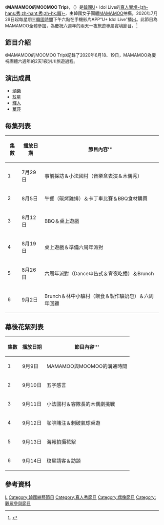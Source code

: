 {{電視節目資訊框
|名稱 = MAMAMOO的MOOMOO Trip
|原名 = 마마무의 무무트립
|類型 = [[綜藝節目|綜藝節目]]、[[真人實境秀|真人實境-{zh-hans:秀;zh-hant:秀;zh-hk:騷}-]]
|圖片 = 
|尺寸 = 
|主演 = [[MAMAMOO|MAMAMOO]]
|國家 = {{KOR}}
|語言 = [[韓語|韓語]]
|字幕 = 
|集數 = 6集 (U+ Idol Live) 
|每集長度 = 約20分鐘<br>（以U+ Idol Live計算）
|製作年份 = 2020年6月
|外景 = {{KOR}}
|機位 = 多機位
|製作公司 = RBW Entertainment
|電視網 = 
|圖像制式 = [[高清電視|HDTV]] [[1080i|1080i]]
|聲音制式 = [[立體聲|雙聲道環迴立體聲]]
|播出國家 = {{KOR}}
|開始 = {{start date|2020|7|29}}
|結束 = 9月14日
|續作 = 
|相關節目 = [[好運的一天_(MAMAMOO實境節目)|好運的一天]]
}}

《'''MAMAMOO的MOOMOO Trip'''》，（{{lang-ko|'''마마무의 무무트립'''}}）是[[大韓民國|韓國]]U+ Idol Live的[[真人實境秀|真人實境-{zh-hans:秀;zh-hant:秀;zh-hk:騷}-]]，由韓國女子團體[[MAMAMOO|MAMAMOO]]拍攝。2020年7月29日起每星期三[[韓國標準時|韓國時間]]下午六點在手機影片APP“U+ Idol Live”播出。此節目為MAMAMOO全體參加，為慶祝六週年的兩天一夜旅遊專屬實境節目。<ref>{{cite web|url=https://www.mk.co.kr/news/it/view/2020/07/764765/|title=KT, LG유플러스 `마마무의 무무트립` 29일 최초 공개|accessdate=2020-07-27}}</ref>

== 節目介紹 ==
《MAMAMOO的MOOMOO Trip》記錄了2020年6月18、19日，MAMAMOO為慶祝團體六週年的2天1夜洪川旅遊過程。

== 演出成員 ==
* [[頌樂|頌樂]]
* [[玟星|玟星]]
* [[輝人|輝人]]
* [[華莎|華莎]]

== 每集列表 ==
{|class="wikitable" style=text-align:center 
!集數||播放日期||節目內容'''
|-
| 1 || 7月29日|| align=left|事前採訪＆小法國村（音樂盒表演＆木偶秀）
|-
| 2 || 8月5日 || align=left|午餐（碳烤雞排）＆卡丁車比賽＆BBQ食材購買
|-
| 3 || 8月12日 ||align=left| BBQ＆桌上遊戲
|-
| 4 || 8月19日 || align=left|桌上遊戲＆準備六周年派對
|-
| 5 || 8月26日|| align=left|六周年派對（Dance申告式＆宵夜吃播）＆Brunch
|-
| 6 || 9月2日|| align=left|Brunch＆林中小驢村（餵食＆製作驢奶皂）＆六周年回顧
|}

== 幕後花絮列表 ==
{|class="wikitable" style=text-align:center 
!集數||播放日期||節目內容'''
|-
| 1 || 9月9日|| align=left|MAMAMOO與MOOMOO的溝通時間
|-
| 2 || 9月10日 || align=left|五字感言
|-
| 3 || 9月11日 || align=left|小法國村＆容隊長的木偶劇挑戰
|-
| 4 || 9月12日 ||align=left| 咖啡賭注＆刺破氣球桌遊
|-
| 5 || 9月13日|| align=left|海報拍攝花絮
|-
| 6 || 9月14日|| align=left|玟星請客＆訪談
|}

== 參考資料 ==
{{reflist|2}}

{{MAMAMOO}}

{{DEFAULTSORT:MAMAMOO}}
[[Category:MAMAMOO|L]]
[[Category:韓國綜藝節目|Category:韓國綜藝節目]]
[[Category:真人秀節目|Category:真人秀節目]]
[[Category:偶像節目|Category:偶像節目]]
[[Category:觀眾參與節目|Category:觀眾參與節目]]